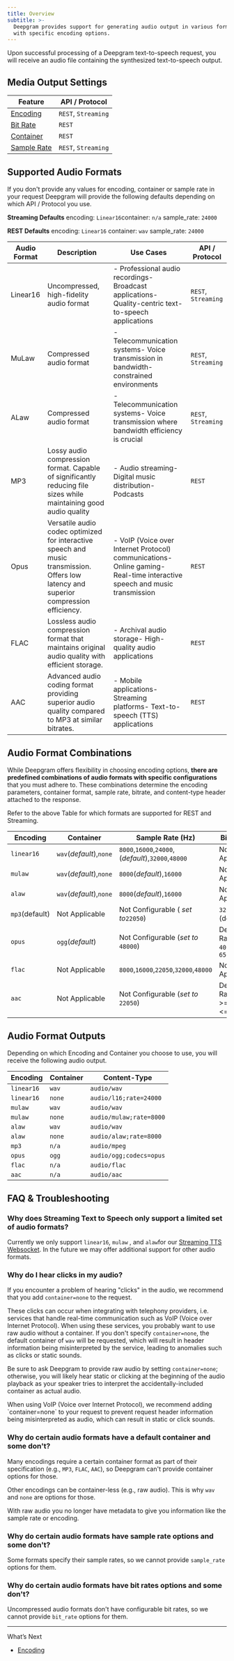 ```yaml
---
title: Overview
subtitle: >-
  Deepgram provides support for generating audio output in various formats, each
  with specific encoding options.
---
```



Upon successful processing of a Deepgram text-to-speech request, you will receive an audio file containing the synthesized text-to-speech output.

## Media Output Settings

| Feature                              | API / Protocol      |
| ------------------------------------ | ------------------- |
| [Encoding](/docs/tts-encoding)       | `REST`, `Streaming` |
| [Bit Rate](/docs/tts-bit-rate)       | `REST`              |
| [Container](/docs/tts-container)     | `REST`              |
| [Sample Rate](/docs/tts-sample-rate) | `REST`, `Streaming` |

## Supported Audio Formats

<Info>
  If you don't provide any values for encoding, container or sample rate in your request Deepgram will provide the following defaults depending on which API / Protocol you use.

  **Streaming Defaults** encoding: `Linear16`container: `n/a` sample\_rate: `24000`

  **REST Defaults** encoding: `Linear16` container: `wav` sample\_rate: `24000`
</Info>

| Audio Format | Description                                                                                                                            | Use Cases                                                                                                                | API / Protocol      |
| ------------ | -------------------------------------------------------------------------------------------------------------------------------------- | ------------------------------------------------------------------------------------------------------------------------ | ------------------- |
| Linear16     | Uncompressed, high-fidelity audio format                                                                                               | - Professional audio recordings- Broadcast applications- Quality-centric text-to-speech applications                     | `REST`, `Streaming` |
| MuLaw        | Compressed audio format                                                                                                                | - Telecommunication systems- Voice transmission in bandwidth-constrained environments                                    | `REST`, `Streaming` |
| ALaw         | Compressed audio format                                                                                                                | - Telecommunication systems- Voice transmission where bandwidth efficiency is crucial                                    | `REST`, `Streaming` |
| MP3          | Lossy audio compression format. Capable of significantly reducing file sizes while maintaining good audio quality                      | - Audio streaming- Digital music distribution- Podcasts                                                                  | `REST`              |
| Opus         | Versatile audio codec optimized for interactive speech and music transmission. Offers low latency and superior compression efficiency. | - VoIP (Voice over Internet Protocol) communications- Online gaming- Real-time interactive speech and music transmission | `REST`              |
| FLAC         | Lossless audio compression format that maintains original audio quality with efficient storage.                                        | - Archival audio storage- High-quality audio applications                                                                | `REST`              |
| AAC          | Advanced audio coding format providing superior audio quality compared to MP3 at similar bitrates.                                     | - Mobile applications- Streaming platforms- Text-to-speech (TTS) applications                                            | `REST`              |

## Audio Format Combinations

While Deepgram offers flexibility in choosing encoding options, **there are predefined combinations of audio formats with specific configurations** that you must adhere to. These combinations determine the encoding parameters, container format, sample rate, bitrate, and content-type header attached to the response.

<Info>
  Refer to the above Table for which formats are supported for REST and Streaming.
</Info>

| Encoding       | Container               | Sample Rate (Hz)                                   | Bitrate (bps)                                     |
| -------------- | ----------------------- | -------------------------------------------------- | ------------------------------------------------- |
| `linear16`     | `wav`(*default*),`none` | `8000`,`16000`,`24000`,(*default*),`32000`,`48000` | Not Applicable                                    |
| `mulaw`        | `wav`(*default*),`none` | `8000`(*default*),`16000`                          | Not Applicable                                    |
| `alaw`         | `wav`(*default*),`none` | `8000`(*default*),`16000`                          | Not Applicable                                    |
| `mp3`(default) | Not Applicable          | Not Configurable ( *set to*`22050`)                | `32000`,`48000` (default)                         |
| `opus`         | `ogg`(*default*)        | Not Configurable (*set to* `48000`)                | Default: `12000` Range: >= `4000`and \<= `650000` |
| `flac`         | Not Applicable          | `8000`,`16000`,`22050`,`32000`,`48000`             | Not Applicable                                    |
| `aac`          | Not Applicable          | Not Configurable (*set to* `22050`)                | Default:`48000`, Range: >=`4000`and \<= `192000`  |

## Audio Format Outputs

Depending on which Encoding and Container you choose to use, you will receive the following audio output.

| Encoding   | Container | Content-Type            |
| ---------- | --------- | ----------------------- |
| `linear16` | `wav`     | `audio/wav`             |
| `linear16` | `none`    | `audio/l16;rate=24000`  |
| `mulaw`    | `wav`     | `audio/wav`             |
| `mulaw`    | `none`    | `audio/mulaw;rate=8000` |
| `alaw`     | `wav`     | `audio/wav`             |
| `alaw`     | `none`    | `audio/alaw;rate=8000`  |
| `mp3`      | `n/a`     | `audio/mpeg`            |
| `opus`     | `ogg`     | `audio/ogg;codecs=opus` |
| `flac`     | `n/a`     | `audio/flac`            |
| `aac`      | `n/a`     | `audio/aac`             |

## FAQ & Troubleshooting

### Why does Streaming Text to Speech only support a limited set of audio formats?

Currently we only support `linear16`, `mulaw` , and `alaw`for our [Streaming TTS Websocket](/reference/transform-text-to-speech-websocket). In the future we may offer additional support for other audio formats.

### Why do I hear clicks in my audio?

If you encounter a problem of hearing "clicks" in the audio, we recommend that you add `container=none` to the request.

These clicks can occur when integrating with telephony providers, i.e. services that handle real-time communication such as VoIP (Voice over Internet Protocol). When using these services, you probably want to use raw audio without a container. If you don't specify `container=none`, the default container of `wav` will be requested, which will result in header information being misinterpreted by the service, leading to anomalies such as clicks or static sounds.

Be sure to ask Deepgram to provide raw audio by setting `container=none`; otherwise, you will likely hear static or clicking at the beginning of the audio playback as your speaker tries to interpret the accidentally-included container as actual audio.

<Warning>
  When using VoIP (Voice over Internet Protocol), we recommend adding `container=none` to your request to prevent request header information being misinterpreted as audio, which can result in static or click sounds.
</Warning>

### Why do certain audio formats have a default container and some don't?

Many encodings require a certain container format as part of their specification (e.g., `MP3`, `FLAC`, `AAC`), so Deepgram can't provide container options for those.

Other encodings can be container-less (e.g., raw audio). This is why `wav` and `none` are options for those.

With raw audio you no longer have metadata to give you information like the sample rate or encoding.

### Why do certain audio formats have sample rate options and some don't?

Some formats specify their sample rates, so we cannot provide `sample_rate` options for them.

### Why do certain audio formats have bit rates options and some don't?

Uncompressed audio formats don't have configurable bit rates, so we cannot provide `bit_rate` options for them.

***

What’s Next

* [Encoding](/docs/tts-encoding)
